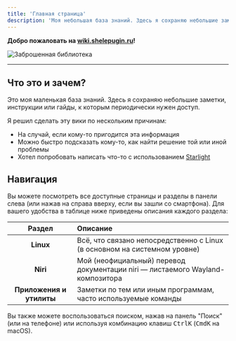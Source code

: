 ```yaml
---
title: 'Главная страница'
description: 'Моя небольшая база знаний. Здесь я сохраняю небольшие заметки, инструкции или гайды, к которым периодически нужен доступ.'
---
```



**Добро пожаловать на [wiki.shelepugin.ru](https://wiki.shelepugin.ru)!**

<Image src={library} alt="Заброшенная библиотека" loading="eager" />

---

## Что это и зачем?

Это моя маленькая база знаний. Здесь я сохраняю небольшие заметки, инструкции
или гайды, к которым периодически нужен доступ.

Я решил сделать эту вики по нескольким причинам:

-   На случай, если кому-то пригодится эта информация
-   Можно быстро подсказать кому-то, как найти решение той или иной проблемы
-   Хотел попробовать написать что-то с использованием
    [Starlight](https://starlight.astro.build/ru/)

## Навигация

Вы можете посмотреть все доступные страницы и разделы в панели слева
(или нажав на <Icon name="bars" class="icon-example"/> справа вверху, если вы зашли со смартфона).
Для вашего удобства в таблице ниже приведены описания каждого раздела:

|          Раздел          | Описание                                                                             |
| :----------------------: | :----------------------------------------------------------------------------------- |
|        **Linux**         | Всё, что связано непосредственно с Linux (в основном на системном уровне)            |
|         **Niri**         | Мой (неофициальный) перевод документации niri &mdash; листаемого Wayland-композитора |
| **Приложения и утилиты** | Заметки по тем или иным программам, часто используемые команды                       |

Вы также можете воспользоваться поиском, нажав на панель "Поиск" (или <Icon name="magnifier" class="icon-example"/> на телефоне)
или используя комбинацию клавиш <kbd>Ctrl</kbd><kbd>K</kbd> (<kbd>Cmd</kbd><kbd>K</kbd> на macOS).
